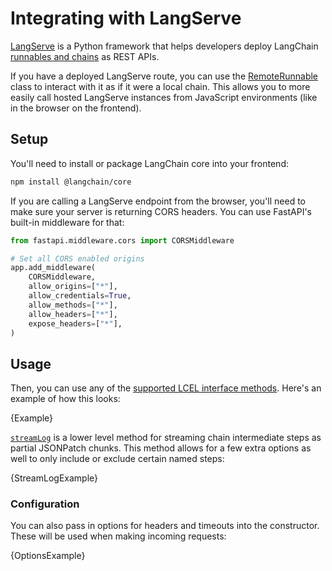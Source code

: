 # Integrating with LangServe

[LangServe](https://python.langchain.com/docs/langserve) is a Python framework that helps developers deploy LangChain [runnables and chains](/docs/expression_language/)
as REST APIs.

If you have a deployed LangServe route, you can use the [RemoteRunnable](https://api.js.langchain.com/classes/langchain_core_runnables_remote.RemoteRunnable.html) class to interact
with it as if it were a local chain. This allows you to more easily call hosted LangServe instances from JavaScript environments (like in the browser on the frontend).

## Setup

You'll need to install or package LangChain core into your frontend:

```bash npm2yarn
npm install @langchain/core
```

If you are calling a LangServe endpoint from the browser, you'll need to make sure your server is returning CORS headers.
You can use FastAPI's built-in middleware for that:

```python
from fastapi.middleware.cors import CORSMiddleware

# Set all CORS enabled origins
app.add_middleware(
    CORSMiddleware,
    allow_origins=["*"],
    allow_credentials=True,
    allow_methods=["*"],
    allow_headers=["*"],
    expose_headers=["*"],
)
```

## Usage

Then, you can use any of the [supported LCEL interface methods](/docs/expression_language/interface).
Here's an example of how this looks:


<CodeBlock language="typescript">{Example}</CodeBlock>

[`streamLog`](/docs/expression_language/interface) is a lower level method for streaming chain intermediate steps as partial JSONPatch chunks.
This method allows for a few extra options as well to only include or exclude certain named steps:


<CodeBlock language="typescript">{StreamLogExample}</CodeBlock>

### Configuration

You can also pass in options for headers and timeouts into the constructor. These will be used when making incoming requests:


<CodeBlock language="typescript">{OptionsExample}</CodeBlock>
